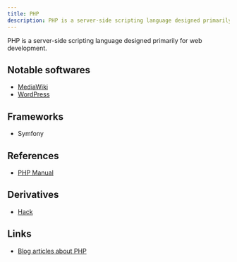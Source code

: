 ```yaml
---
title: PHP
description: PHP is a server-side scripting language designed primarily for web development.
---
```


PHP is a server-side scripting language designed primarily for web development.

## Notable softwares

* [MediaWiki](https://www.mediawiki.org/)
* [WordPress](https://wordpress.org/)

## Frameworks

* <Link to="symfony">Symfony</Link>

## References

* [PHP Manual](http://php.net/manual/en/)

## Derivatives

* [Hack](http://hacklang.org/)

## Links

* [Blog articles about PHP](https://romain.dorgueil.net/blog/categories/php.html)